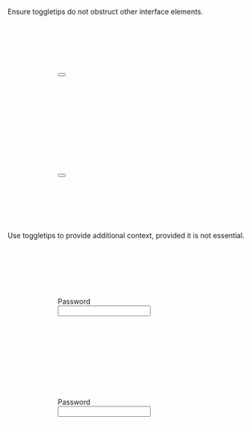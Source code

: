 
<Guideline summary="Do not obstruct other elements" do={true}>
	<p slot="description">
		Ensure toggletips do not obstruct other interface elements.
	</p>
	<Example slot="examples" do={true}>
		<div style="position: relative; width: 400px; height: 200px; left: 100px; top: 100px;">
			<div style="display: flex">
					<Button
						label="Important button"
						type="secondary"
					/>
					<TooltipToggle
						content="Example of a toggletip that behaves normally and doesn't cover other UI elements."
						placement="right"
						title=''
					/>
				</div>
    </div>
  </Example>
	<Example slot="examples" do={false}>
		<div style="position: relative; width: 400px; height: 200px; left: 100px; top: 100px;">
			<div style="display: flex">
					<Button
						label="Important button"
						type="secondary"
					/>
					<TooltipToggle
						content="Example of a toggletip that covers other UI elements."
						placement="left"
						title=''
					/>
				</div>
		</div>
	</Example>

</Guideline>

<Guideline summary="Use only for additional context" do={true}>
	<p slot="description">
		Use toggletips to provide additional context, provided it is not essential.
	</p>
	<Example slot="examples" do={true}>
		<div style="position: relative; width: 400px; height: 200px; left: 100px; top: 100px;">
			<div style="display: flex">
				  <label>
						<div style="display: flex">
							<span style="margin-right: 5px">Password</span>
							<TooltipToggle
								content="To maximise security, we suggest you	use unique passwords each time."
								placement="right"
								title=''
							/>
						</div>
						<input type='password' />
					</label>
				</div>
		</div>
	</Example>
	<Example slot="examples" do={false}>
		<div style="position: relative; width: 400px; height: 200px; left: 100px; top: 100px;">
			<div style="display: flex">
				  <label>
						<div style="display: flex">
							<span style="margin-right: 5px">Password</span>
							<TooltipToggle
								placement="right"
								content="Your password must contain at least one special character."
								title=''
							/>
						</div>
						<input type='password' />
					</label>
				</div>
		</div>
	</Example>

</Guideline>

